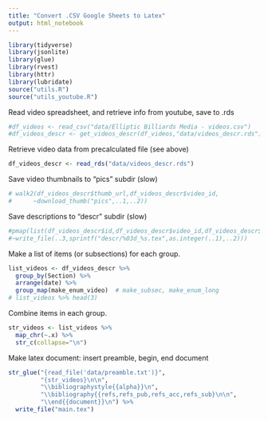 ```yaml
---
title: "Convert .CSV Google Sheets to Latex"
output: html_notebook
---
```


```r
library(tidyverse)
library(jsonlite)
library(glue)
library(rvest)
library(httr)
library(lubridate)
source("utils.R")
source("utils_youtube.R")
```

Read video spreadsheet, and retrieve info from youtube, save to .rds


```r
#df_videos <- read_csv("data/Elliptic Billiards Media - videos.csv")
#df_videos_descr <- get_videos_descr(df_videos,"data/videos_descr.rds")
```

Retrieve video data from precalculated file (see above)

```r
df_videos_descr <- read_rds("data/videos_descr.rds")
```

Save video thumbnails to "pics" subdir (slow)

```r
# walk2(df_videos_descr$thumb_url,df_videos_descr$video_id,
#      ~download_thumb("pics",..1,..2))
```

Save descriptions to "descr" subdir (slow)

```r
#pmap(list(df_videos_descr$id,df_videos_descr$video_id,df_videos_descr$descr),
#~write_file(..3,sprintf("descr/%03d_%s.tex",as.integer(..1),..2)))
```


Make a list of items (or subsections) for each group.

```r
list_videos <- df_videos_descr %>%
  group_by(Section) %>%
  arrange(date) %>%
  group_map(make_enum_video)  # make_subsec, make_enum_long
# list_videos %>% head(3)
```


Combine items in each group.

```r
str_videos <- list_videos %>%
  map_chr(~.x) %>%
  str_c(collapse="\n")
```

Make latex document: insert preamble, begin, end document

```r
str_glue("{read_file('data/preamble.txt')}",
         "{str_videos}\n\n",
         "\\bibliographystyle{{alpha}}\n",
         "\\bibliography{{refs,refs_pub,refs_acc,refs_sub}\n\n",
         "\\end{{document}}\n") %>%
  write_file("main.tex")
```


